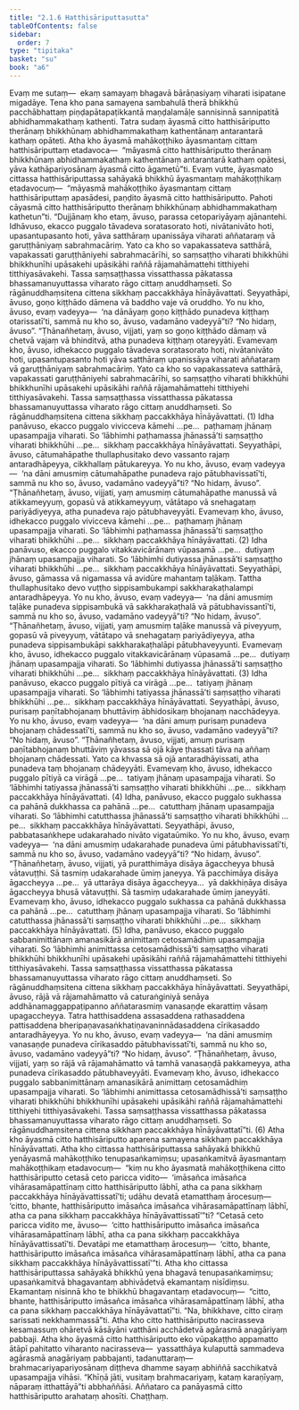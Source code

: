```yaml
---
title: "2.1.6 Hatthisāriputtasutta"
tableOfContents: false
sidebar:
  order: 7
type: "tipitaka"
basket: "su"
book: "a6"
---
```



<DynamicBreadcrumb />

<Division number="60" book="a6" bookNo="16" page="344">

<Paragraph number="516" book="a6">
Evaṃ me sutaṃ—  ekaṃ samayaṃ bhagavā bārāṇasiyaṃ viharati isipatane migadāye. Tena kho pana samayena sambahulā therā bhikkhū pacchābhattaṃ piṇḍapātapaṭikkantā maṇḍalamāḷe sannisinnā sannipatitā abhidhammakathaṃ kathenti. Tatra sudaṃ āyasmā citto hatthisāriputto therānaṃ bhikkhūnaṃ abhidhammakathaṃ kathentānaṃ antarantarā kathaṃ opāteti. Atha kho āyasmā mahākoṭṭhiko āyasmantaṃ cittaṃ hatthisāriputtaṃ etadavoca—  “māyasmā citto hatthisāriputto therānaṃ bhikkhūnaṃ abhidhammakathaṃ kathentānaṃ antarantarā kathaṃ opātesi, yāva kathāpariyosānaṃ āyasmā citto āgametū”ti. Evaṃ vutte, āyasmato cittassa hatthisāriputtassa sahāyakā bhikkhū āyasmantaṃ mahākoṭṭhikaṃ etadavocuṃ—  “māyasmā mahākoṭṭhiko āyasmantaṃ cittaṃ hatthisāriputtaṃ apasādesi, paṇḍito āyasmā citto hatthisāriputto. Pahoti cāyasmā citto hatthisāriputto therānaṃ bhikkhūnaṃ abhidhammakathaṃ kathetun”ti.
</Paragraph>

<Paragraph number="517" book="a6">
“Dujjānaṃ kho etaṃ, āvuso, parassa cetopariyāyaṃ ajānantehi. Idhāvuso, ekacco puggalo tāvadeva soratasorato hoti, nivātanivāto hoti, upasantupasanto hoti, yāva satthāraṃ upanissāya viharati aññataraṃ vā garuṭṭhāniyaṃ sabrahmacāriṃ. Yato ca kho so vapakassateva satthārā, vapakassati garuṭṭhāniyehi sabrahmacārīhi, so saṃsaṭṭho viharati bhikkhūhi bhikkhunīhi upāsakehi upāsikāhi raññā rājamahāmattehi titthiyehi titthiyasāvakehi. Tassa saṃsaṭṭhassa vissatthassa pākatassa bhassamanuyuttassa viharato rāgo cittaṃ anuddhaṃseti. So rāgānuddhaṃsitena cittena sikkhaṃ paccakkhāya hīnāyāvattati.
</Paragraph>

<Paragraph number="518" book="a6">
Seyyathāpi, āvuso, goṇo kiṭṭhādo dāmena vā baddho vaje vā oruddho. Yo nu kho, āvuso, evaṃ vadeyya—  ‘na dānāyaṃ goṇo kiṭṭhādo punadeva kiṭṭhaṃ otarissatī’ti, sammā nu kho so, āvuso, vadamāno vadeyyā”ti? “No hidaṃ, āvuso”. “Ṭhānañhetaṃ, āvuso, vijjati, yaṃ so goṇo kiṭṭhādo dāmaṃ vā chetvā vajaṃ vā bhinditvā, atha punadeva kiṭṭhaṃ otareyyāti. Evamevaṃ kho, āvuso, idhekacco puggalo tāvadeva soratasorato hoti, nivātanivāto hoti, upasantupasanto hoti yāva satthāraṃ upanissāya viharati aññataraṃ vā garuṭṭhāniyaṃ sabrahmacāriṃ. Yato ca kho so vapakassateva satthārā, vapakassati garuṭṭhāniyehi sabrahmacārīhi, so saṃsaṭṭho viharati bhikkhūhi bhikkhunīhi upāsakehi upāsikāhi raññā rājamahāmattehi titthiyehi titthiyasāvakehi. Tassa saṃsaṭṭhassa vissatthassa pākatassa bhassamanuyuttassa viharato rāgo cittaṃ anuddhaṃseti. So rāgānuddhaṃsitena cittena sikkhaṃ paccakkhāya hīnāyāvattati. (1)
</Paragraph>

<Paragraph number="519" book="a6">
Idha panāvuso, ekacco puggalo vivicceva kāmehi …pe…  paṭhamaṃ jhānaṃ upasampajja viharati. So ‘lābhimhi paṭhamassa jhānassā’ti saṃsaṭṭho viharati bhikkhūhi …pe…  sikkhaṃ paccakkhāya hīnāyāvattati. Seyyathāpi, āvuso, cātumahāpathe thullaphusitako devo vassanto rajaṃ antaradhāpeyya, cikkhallaṃ pātukareyya. Yo nu kho, āvuso, evaṃ vadeyya—  ‘na dāni amusmiṃ cātumahāpathe punadeva rajo pātubhavissatī’ti, sammā nu kho so, āvuso, vadamāno vadeyyā”ti? “No hidaṃ, āvuso”. “Ṭhānañhetaṃ, āvuso, vijjati, yaṃ amusmiṃ cātumahāpathe manussā vā atikkameyyuṃ, gopasū vā atikkameyyuṃ, vātātapo vā snehagataṃ pariyādiyeyya, atha punadeva rajo pātubhaveyyāti. Evamevaṃ kho, āvuso, idhekacco puggalo vivicceva kāmehi …pe…  paṭhamaṃ jhānaṃ upasampajja viharati. So ‘lābhimhi paṭhamassa jhānassā’ti saṃsaṭṭho viharati bhikkhūhi …pe…  sikkhaṃ paccakkhāya hīnāyāvattati. (2)
</Paragraph>

<Paragraph number="520" book="a6">
Idha panāvuso, ekacco puggalo vitakkavicārānaṃ vūpasamā …pe…  dutiyaṃ jhānaṃ upasampajja viharati. So ‘lābhimhi dutiyassa jhānassā’ti saṃsaṭṭho viharati bhikkhūhi …pe…  sikkhaṃ paccakkhāya hīnāyāvattati. Seyyathāpi, āvuso, gāmassa vā nigamassa vā avidūre mahantaṃ taḷākaṃ. Tattha thullaphusitako devo vuṭṭho sippisambukampi sakkharakaṭhalampi antaradhāpeyya. Yo nu kho, āvuso, evaṃ vadeyya—  ‘na dāni amusmiṃ taḷāke punadeva sippisambukā vā sakkharakaṭhalā vā pātubhavissantī’ti, sammā nu kho so, āvuso, vadamāno vadeyyā”ti? “No hidaṃ, āvuso”. “Ṭhānañhetaṃ, āvuso, vijjati, yaṃ amusmiṃ taḷāke manussā vā piveyyuṃ, gopasū vā piveyyuṃ, vātātapo vā snehagataṃ pariyādiyeyya, atha punadeva sippisambukāpi sakkharakaṭhalāpi pātubhaveyyunti. Evamevaṃ kho, āvuso, idhekacco puggalo vitakkavicārānaṃ vūpasamā …pe…  dutiyaṃ jhānaṃ upasampajja viharati. So ‘lābhimhi dutiyassa jhānassā’ti saṃsaṭṭho viharati bhikkhūhi …pe…  sikkhaṃ paccakkhāya hīnāyāvattati. (3)
</Paragraph>

<Paragraph number="521" book="a6">
Idha panāvuso, ekacco puggalo pītiyā ca virāgā …pe…  tatiyaṃ jhānaṃ upasampajja viharati. So ‘lābhimhi tatiyassa jhānassā’ti saṃsaṭṭho viharati bhikkhūhi …pe…  sikkhaṃ paccakkhāya hīnāyāvattati. Seyyathāpi, āvuso, purisaṃ paṇītabhojanaṃ bhuttāviṃ ābhidosikaṃ bhojanaṃ nacchādeyya. Yo nu kho, āvuso, evaṃ vadeyya—  ‘na dāni amuṃ purisaṃ punadeva bhojanaṃ chādessatī’ti, sammā nu kho so, āvuso, vadamāno vadeyyā”ti? “No hidaṃ, āvuso”. “Ṭhānañhetaṃ, āvuso, vijjati, amuṃ purisaṃ paṇītabhojanaṃ bhuttāviṃ yāvassa sā ojā kāye ṭhassati tāva na aññaṃ bhojanaṃ chādessati. Yato ca khvassa sā ojā antaradhāyissati, atha punadeva taṃ bhojanaṃ chādeyyāti. Evamevaṃ kho, āvuso, idhekacco puggalo pītiyā ca virāgā …pe…  tatiyaṃ jhānaṃ upasampajja viharati. So ‘lābhimhi tatiyassa jhānassā’ti saṃsaṭṭho viharati bhikkhūhi …pe…  sikkhaṃ paccakkhāya hīnāyāvattati. (4)
</Paragraph>

<Paragraph number="522" book="a6">
Idha, panāvuso, ekacco puggalo sukhassa ca pahānā dukkhassa ca pahānā …pe…  catutthaṃ jhānaṃ upasampajja viharati. So ‘lābhimhi catutthassa jhānassā’ti saṃsaṭṭho viharati bhikkhūhi …pe…  sikkhaṃ paccakkhāya hīnāyāvattati. Seyyathāpi, āvuso, pabbatasaṅkhepe udakarahado nivāto vigataūmiko. Yo nu kho, āvuso, evaṃ vadeyya—  ‘na dāni amusmiṃ udakarahade punadeva ūmi pātubhavissatī’ti, sammā nu kho so, āvuso, vadamāno vadeyyā”ti? “No hidaṃ, āvuso”. “Ṭhānañhetaṃ, āvuso, vijjati, yā puratthimāya disāya āgaccheyya bhusā vātavuṭṭhi. Sā tasmiṃ udakarahade ūmiṃ janeyya. Yā pacchimāya disāya āgaccheyya …pe…  yā uttarāya disāya āgaccheyya…  yā dakkhiṇāya disāya āgaccheyya bhusā vātavuṭṭhi. Sā tasmiṃ udakarahade ūmiṃ janeyyāti. Evamevaṃ kho, āvuso, idhekacco puggalo sukhassa ca pahānā dukkhassa ca pahānā …pe…  catutthaṃ jhānaṃ upasampajja viharati. So ‘lābhimhi catutthassa jhānassā’ti saṃsaṭṭho viharati bhikkhūhi …pe…  sikkhaṃ paccakkhāya hīnāyāvattati. (5)
</Paragraph>

<Paragraph number="523" book="a6">
Idha, panāvuso, ekacco puggalo sabbanimittānaṃ amanasikārā animittaṃ cetosamādhiṃ upasampajja viharati. So ‘lābhimhi animittassa cetosamādhissā’ti saṃsaṭṭho viharati bhikkhūhi bhikkhunīhi upāsakehi upāsikāhi raññā rājamahāmattehi titthiyehi titthiyasāvakehi. Tassa saṃsaṭṭhassa vissatthassa pākatassa bhassamanuyuttassa viharato rāgo cittaṃ anuddhaṃseti. So rāgānuddhaṃsitena cittena sikkhaṃ paccakkhāya hīnāyāvattati. Seyyathāpi, āvuso, rājā vā rājamahāmatto vā caturaṅginiyā senāya addhānamaggappaṭipanno aññatarasmiṃ vanasaṇḍe ekarattiṃ vāsaṃ upagaccheyya. Tatra hatthisaddena assasaddena rathasaddena pattisaddena bheripaṇavasaṅkhatiṇavaninnādasaddena cīrikasaddo antaradhāyeyya. Yo nu kho, āvuso, evaṃ vadeyya—  ‘na dāni amusmiṃ vanasaṇḍe punadeva cīrikasaddo pātubhavissatī’ti, sammā nu kho so, āvuso, vadamāno vadeyyā”ti? “No hidaṃ, āvuso”. “Ṭhānañhetaṃ, āvuso, vijjati, yaṃ so rājā vā rājamahāmatto vā tamhā vanasaṇḍā pakkameyya, atha punadeva cīrikasaddo pātubhaveyyāti. Evamevaṃ kho, āvuso, idhekacco puggalo sabbanimittānaṃ amanasikārā animittaṃ cetosamādhiṃ upasampajja viharati. So ‘lābhimhi animittassa cetosamādhissā’ti saṃsaṭṭho viharati bhikkhūhi bhikkhunīhi upāsakehi upāsikāhi raññā rājamahāmattehi titthiyehi titthiyasāvakehi. Tassa saṃsaṭṭhassa vissatthassa pākatassa bhassamanuyuttassa viharato rāgo cittaṃ anuddhaṃseti. So rāgānuddhaṃsitena cittena sikkhaṃ paccakkhāya hīnāyāvattatī”ti. (6)
</Paragraph>

<Paragraph number="524" book="a6">
Atha kho āyasmā citto hatthisāriputto aparena samayena sikkhaṃ paccakkhāya hīnāyāvattati. Atha kho cittassa hatthisāriputtassa sahāyakā bhikkhū yenāyasmā mahākoṭṭhiko tenupasaṅkamiṃsu; upasaṅkamitvā āyasmantaṃ mahākoṭṭhikaṃ etadavocuṃ—  “kiṃ nu kho āyasmatā mahākoṭṭhikena citto hatthisāriputto cetasā ceto paricca vidito—  ‘imāsañca imāsañca vihārasamāpattīnaṃ citto hatthisāriputto lābhī, atha ca pana sikkhaṃ paccakkhāya hīnāyāvattissatī’ti; udāhu devatā etamatthaṃ ārocesuṃ—  ‘citto, bhante, hatthisāriputto imāsañca imāsañca vihārasamāpattīnaṃ lābhī, atha ca pana sikkhaṃ paccakkhāya hīnāyāvattissatī’”ti? “Cetasā ceto paricca vidito me, āvuso—  ‘citto hatthisāriputto imāsañca imāsañca vihārasamāpattīnaṃ lābhī, atha ca pana sikkhaṃ paccakkhāya hīnāyāvattissatī’ti. Devatāpi me etamatthaṃ ārocesuṃ—  ‘citto, bhante, hatthisāriputto imāsañca imāsañca vihārasamāpattīnaṃ lābhī, atha ca pana sikkhaṃ paccakkhāya hīnāyāvattissatī’”ti.
</Paragraph>

<Paragraph number="525" book="a6">
Atha kho cittassa hatthisāriputtassa sahāyakā bhikkhū yena bhagavā tenupasaṅkamiṃsu; upasaṅkamitvā bhagavantaṃ abhivādetvā ekamantaṃ nisīdiṃsu. Ekamantaṃ nisinnā kho te bhikkhū bhagavantaṃ etadavocuṃ—  “citto, bhante, hatthisāriputto imāsañca imāsañca vihārasamāpattīnaṃ lābhī, atha ca pana sikkhaṃ paccakkhāya hīnāyāvattatī”ti. “Na, bhikkhave, citto ciraṃ sarissati nekkhammassā”ti.
</Paragraph>

<Paragraph number="526" book="a6">
Atha kho citto hatthisāriputto nacirasseva kesamassuṃ ohāretvā kāsāyāni vatthāni acchādetvā agārasmā anagāriyaṃ pabbaji. Atha kho āyasmā citto hatthisāriputto eko vūpakaṭṭho appamatto ātāpī pahitatto viharanto nacirasseva—  yassatthāya kulaputtā sammadeva agārasmā anagāriyaṃ pabbajanti, tadanuttaraṃ—  brahmacariyapariyosānaṃ diṭṭheva dhamme sayaṃ abhiññā sacchikatvā upasampajja vihāsi. “Khīṇā jāti, vusitaṃ brahmacariyaṃ, kataṃ karaṇīyaṃ, nāparaṃ itthattāyā”ti abbhaññāsi. Aññataro ca panāyasmā citto hatthisāriputto arahataṃ ahosīti.

</Paragraph>
</Division>

<Paragraph number="527" type="center" book="a6">
Chaṭṭhaṃ.
</Paragraph>